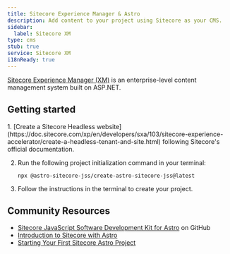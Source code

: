 ```yaml
---
title: Sitecore Experience Manager & Astro
description: Add content to your project using Sitecore as your CMS.
sidebar:
  label: Sitecore XM
type: cms
stub: true
service: Sitecore XM
i18nReady: true
---
```


[Sitecore Experience Manager (XM)](https://www.sitecore.com/products/experience-manager) is an enterprise-level content management system built on ASP.NET.

## Getting started

<Steps>
1. [Create a Sitecore Headless website](https://doc.sitecore.com/xp/en/developers/sxa/103/sitecore-experience-accelerator/create-a-headless-tenant-and-site.html) following Sitecore's official documentation.

2. Run the following project initialization command in your terminal: 
    ```shell
    npx @astro-sitecore-jss/create-astro-sitecore-jss@latest
    ```

3. Follow the instructions in the terminal to create your project.
</Steps>

## Community Resources

- [Sitecore JavaScript Software Development Kit for Astro](https://github.com/exdst/jss-astro-public) on GitHub
- [Introduction to Sitecore with Astro](https://exdst.com/posts/20231002-sitecore-astro)
- [Starting Your First Sitecore Astro Project](https://exdst.com/posts/20240103-first-sitecore-astro-project)
